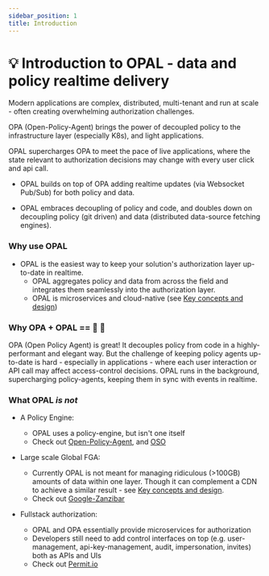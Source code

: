 ```yaml
---
sidebar_position: 1
title: Introduction
---
```


# <a name="intro"></a>💡 Introduction to OPAL - data and policy realtime delivery
Modern applications are complex, distributed, multi-tenant and run at scale - often creating overwhelming authorization challenges.

OPA (Open-Policy-Agent) brings the power of decoupled policy to the infrastructure layer (especially K8s), and light applications.

OPAL supercharges OPA to meet the pace of live applications, where the state relevant to authorization decisions may change with every user click and api call.

- OPAL builds on top of OPA adding realtime updates (via Websocket Pub/Sub) for both policy and data.

- OPAL embraces decoupling of policy and code, and doubles down on decoupling policy (git driven) and data (distributed data-source fetching engines).

### <a name="why-use-opal"></a> Why use OPAL
- OPAL is the easiest way to keep your solution's authorization layer up-to-date in realtime.
    - OPAL aggregates policy and data from across the field and integrates them seamlessly into the authorization layer.
    - OPAL is microservices and cloud-native (see [Key concepts and design](design.md))

### Why OPA + OPAL == 💪 💜
OPA (Open Policy Agent) is great! It decouples policy from code in a highly-performant and elegant way. But the challenge of keeping policy agents up-to-date is hard - especially in applications - where each user interaction or API call may affect access-control decisions.
OPAL runs in the background, supercharging policy-agents, keeping them in sync with events in realtime.

### What OPAL *is not*
- A Policy Engine:
    - OPAL uses a policy-engine, but isn't one itself
    - Check out <a href="https://www.openpolicyagent.org/" target="_blank">Open-Policy-Agent</a>, and <a href="https://www.osohq.com/" target="_blank">OSO</a>

- Large scale Global FGA:
    - Currently OPAL is not meant for managing ridiculous (>100GB) amounts of data  within one layer. Though it can complement a CDN to achieve a similar result - see [Key concepts and design](design.md#"large-scale-fga).
    - Check out <a href="https://research.google/pubs/pub48190/" target="_blank">Google-Zanzibar</a>

- Fullstack authorization:
    - OPAL and OPA essentially provide microservices for authorization
    - Developers still need to add control interfaces on top (e.g. user-management, api-key-management, audit, impersonation, invites) both as APIs and UIs
    - Check out <a href="https://permit.io" target="_blank">Permit.io</a>
